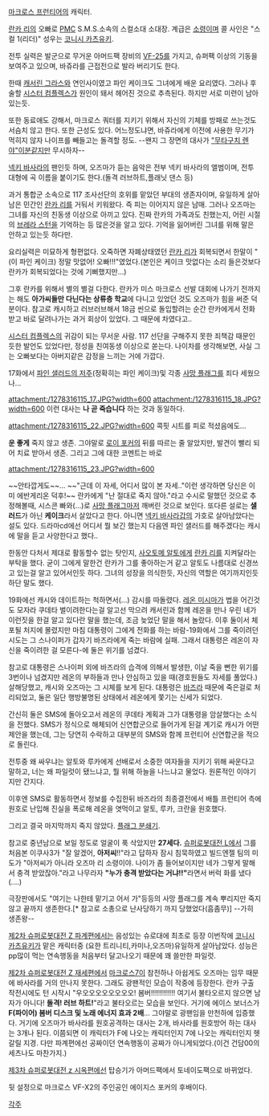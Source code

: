 [[마크로스 프런티어]]의 캐릭터.

[[란카 리]]의 오빠로 [[PMC]] S.M.S.소속의 스컬소대 소대장. 계급은 [[소령]]이며 콜 사인은 "스컬 1(리더)" 
성우는 [[코니시 카츠유키]].

전투 실력은 발군으로 무거운 아머드팩 장비의 [[VF-25]]를 가지고, 슈퍼팩 이상의 기동을 보여주고 있으며, 바쥬라를 근접전으로 발라 버리기도 한다.

한때 [[캐서린 그라스]]와 연인사이였고 파인 케이크도 그녀에게 배운 요리였다. 그러나 후술할 [[시스터 컴플렉스]]가 원인이 돼서 헤어진 것으로 추측된다. 하지만 서로 미련이 남아 있는듯.

또한 동료애도 강해서, 마크로스 쿼터를 지키기 위해서 자신의 기체를 방패로 쓰는것도 서슴치 않고 한다. 또한 근성도 있다. 어느정도냐면, 바쥬라에게 이전에 사용한 무기가 먹히지 않자 나이프를 빼들고는 돌격할 정도. --왠지 그 장면의 대사가 [["무타구치 렌야"이분]]같지만 무시하자--

[[넥키 바사라]]의 팬인듯 하며, 오즈마가 듣는 음악은 전부 넥키 바사라의 앨범이며, 전투 대형에 곡 이름을 붙이기도 한다.(돌격 러브하트,플래닛 댄스 등)

과거 통합군 소속으로 117 조사선단의 호위를 맡았던 부대의 생존자이며, 유일하게 살아남은 민간인 [[란카 리]]를 거둬서 키워왔다. 즉 피는 이어지지 않은 남매. 그러나 오즈마는 그녀를 자신의 친동생 이상으로 아끼고 있다. 진짜 란카의 가족과도 친했는지, 어린 시절의 [[브레라 스턴]]을 기억하는 등 많은것을 알고 있다. 기억을 잃어버린 그녀를 위해 말은 안하고 있는듯 하다만.

요리실력은 미묘하게 형편없다. 오죽하면 자폐상태였던 [[란카 리]]가 회복되면서 한말이 "(이 파인 케이크) 정말 맛없어! 오빠!!!"였었다.(본인은 케이크 맛없다는 소리 들은것보다 란카가 회복되었다는 것에 기뻐했지만…)

그후 란카를 위해서 별의 별걸 다한다. 란카가 미스 마크로스 선발 대회에 나가기 전까지는 해도 '''아가씨들만 다닌다는 상류층 학교'''에 다니고 있었던 것도 오즈마가 힘을 써준 덕분이다. 참고로 캐시하고 러브러브해서 18금 씬으로 돌입할려는 순간 란카에게서 전화받고 바로 달려나가는 과거 회상이 있었다. 그 때문에 차였다고..

[[시스터 컴플렉스]]의 귀감이 되는 무서운 사람. 117 선단을 구해주지 못한 죄책감 때문인듯한 발언도 있었다만, 정성을 친여동생 이상으로 쏟는다. 나이차를 생각해보면, 사실 그는 오빠보다는 아버지같은 감정을 느끼는 거에 가깝다.

17화에서 [[파인 샐러드의 저주]](정확히는 파인 케이크)및 각종 [[사망 플래그]]를 죄다 세웠으나…

attachment:/1278316115_17.JPG?width=600
attachment:/1278316115_18.JPG?width=600
이런 대사는 '''나 곧 죽습니다''' 하는 것과 동일하다.

attachment:/1278316115_22.JPG?width=600
콕핏 시트를 피로 적셨음에도...
 
'''운 좋게''' 죽지 않고 생존. 그야말로 [[로이 포커]]의 뒤를 따르는 줄 알았지만, 발견이 빨리 되어 치료 받아서 생존. 그리고 그에 대한 코멘트는 바로

attachment:/1278316115_23.JPG?width=600

~~안타깝게도~~...
~~"근데 이 자세, 어디서 많이 본 자세.."이런 생각하면 당신은 이미 에반게리온 덕후!~~
란카에게 "난 절대로 죽지 않아."라고 수시로 말했던 것으로 추정해볼때, 시스콘 빠와(…)로 [[사망 플래그]]마저 깨버린 것으로 보인다. 또다른 설로는 '''샐러드'''가 아닌 '''케이크'''라서 살았다고 한다. 아니면 [[넥키 바사라]]갑의 가호로 살아남았다는 설도 있다. 드라마cd에선 어디서 뭘 보긴 했는지 다음엔 파인 샐러드를 해주겠다는 캐시에 말을 듣고 사양한다고 했다..

한동안 다처서 제대로 활동할수 없는 탓인지, [[사오토메 알토]]에게 [[란카 리]]를 지켜달라는 부탁을 했다. 굳이 그에게 말한건 란카가 그를 좋아하는거 같고 알토도 나름대로 신경쓰고 있는걸 알고 있어서인듯 하다. 그녀의 성장을 의식한듯, 자신의 역할은 여기까지인듯하단 말도 했다.

19화에선 캐시와 데이트하는 척하면서(...) 감시를 따돌렸다. [[레온 미시마]]가 법을 어긴것도 모자라 쿠데타 벌이려한다는걸 알고선 막으려 캐서린과 함께 레온을 만나 우린 네가 이런짓을 한걸 알고 있다란 말을 했는데, 조금 늦었단 말을 해서 놀랐다. 이후 둘이서 체포될 처지에 몰렸지만 마침 대통령이 그에게 전화를 하는 바람-19화에서 그를 죽이려던 시도는 그 스나이퍼가 갑자기 바즈라에게 죽는 바람에 실패. 그래서 대통령은 레온이 자신을 죽이려한 걸 모른다-에 둘은 위기를 넘겼다.

참고로 대통령은 스나이퍼 외에 바즈라의 습격에 의해서 발생한, 이날 죽을 뻔한 위기를 3번이나 넘겼지만 레온의 부하들과 만나 안심하고 있을 때(경호원들도 자세를 풀었다.) 살해당했고, 캐시와 오즈마는 그 시체를 보게 된다.
대통령은 [[바즈라]] 때문에 죽은걸로 처리되었고, 둘은 일단 행방불명된 상태에서 레온에게 쫓기는 신세가 되었다.

간신히 둘은 SMS에 돌아오고서 레온의 쿠데타 계획과 그가 대통령을 암살했다는 소식을 전했다. SMS가 정식으로 해체되어 신연합군으로 들어가게 된걸 계기로 캐시가 어떤 제안을 했는데, 그는 당연히 수락하고 대부분의 SMS와 함께 프런티어 신연합군을 적으로 돌린다.

전투중 왜 싸우냐는 알토와 루카에게 선배로서 소중한 여자들을 지키기 위해 싸운다고 말하고, 너는 왜 파일럿이 됐느냐고, 뭘 위해 하늘을 나느냐고 물었다. 원론적인 이야기지만 간지다.

이후엔 SMS로 활동하면서 정보를 수집한뒤 바즈라의 최종결전에서 배틀 프런티어 측에 원호로 난입해 진실을 폭로해 레온을 엿먹이고 알토, 루카, 크란을 원호했다.

그리고 결국 마지막까지 죽지 않았다. [[플래그 분쇄기]]. 

참고로 중년남으로 보일 정도로 얼굴이 푹 삭았지만 '''27세다.''' [[슈퍼로봇대전 L]]에서 그를 처음본 이쿠사3가 "잘 알겠어, '''아저씨'''!!"라고 답하자 잠시 침묵하였고 빌드엔젤 팀의 미도가 "아저씨가 아니라 오즈마 리 소령이야. 나이가 좀 들어보이지만 네가 그렇게 말해서 충격 받았잖아."라고 나무라자 '''"누가 충격 받았다는 거냐!!"'''라면서 버럭 화를 냈다(....)

극장판에서도 "여기는 나한테 맡기고 어서 가"등등의 사망 플래그를 계속 뿌리지만 죽지 않고 끝까지 생존한다.[* 참고로 소총으로 난사당하기 까지 당했었다(흠좀무)] --가히 생존왕--

[[제2차 슈퍼로봇대전 Z 파계편]]에서는 음성있는 슈로대에 최초로 등장 이번작에 [[코니시 카츠유키]]가 맡은 캐릭터중 (요한 트리니티,카미나,오즈마)유일하게 살아남았다. 성능은 pp많이 먹는 연속행동을 처음부터 달고나오기 때문에 꽤 쓸만한 파일럿.

[[제2차 슈퍼로봇대전 Z 재세편]]에서 [[마크로스7]]이 참전하나 아쉽게도 오즈마는 임무 때문에 바사라를 거의 만나지 못한다. 그래도 광팬적인 모습이 작중에 등장한다. 란카 구출 작전시에도 턴 시작시 "우오오오오오오오오! 봄버!!!!!!!!!!!! 여기서 불타오르지 않으면 남자가 아니다! '''돌격! 러브 하트!'''"라고 불타오르는 모습을 보인다. 거기에 에이스 보너스가 '''F(파이어) 봄버 디스크 및 노래 에너지 효과 2배'''... 그야말로 광팬임을 만천하에 입증했다. 거기에 오즈마가 바사라를 원호공격하는 대사는 2개, 바사라를 원호방어 하는 대사는 3개나 된다. 이쯤되면 이 캐릭터가 F에 나오는 캐릭터인지 7에 나오는 캐릭터인지 헷갈릴 지경. 다만 파계편에선 공짜이던 연속행동이 공짜가 아니게되었다.(이건 건담00의 세츠나도 마찬가지.)

[[제3차 슈퍼로봇대전 z 시옥편]]에선 탑승기가 아머드팩에서 토네이도팩으로 바뀌었다.

뒷 설정으로 마크로스 VF-X2의 주인공인 에이지스 포커의 후배이다.

[[각주]]
